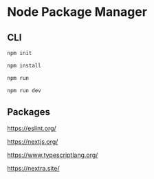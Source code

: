 # Node Package Manager

## CLI

```js copy
npm init
```
```js copy
npm install
```
```js copy
npm run
```
```js copy
npm run dev
```

## Packages
https://eslint.org/

https://nextjs.org/

https://www.typescriptlang.org/

https://nextra.site/
